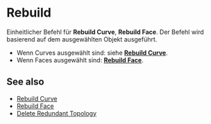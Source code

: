 
# Rebuild

<Reference shortcut="" command="Rebuild" button="Rechts von der Befehlsleiste" buttonIcon='button-rebuild'/>

Einheitlicher Befehl für **Rebuild Curve**, **Rebuild Face**. Der Befehl wird basierend auf dem ausgewählten Objekt ausgeführt.
  - Wenn Curves ausgewählt sind: siehe [**Rebuild Curve**](/sketch/rebuild-curve).
  - Wenn Faces ausgewählt sind: [**Rebuild Face**](/solid/rebuild-face).

## See also
- [Rebuild Curve](rebuild-curve)
- [Rebuild Face](rebuild-face)
- [Delete Redundant Topology](delete-redundant-topology)
